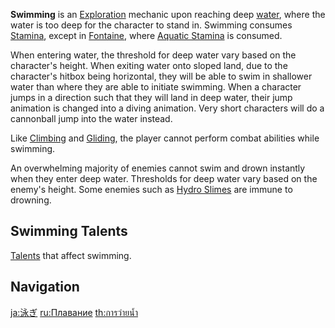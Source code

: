 {{Terminology Infobox
|type         = Exploration Abilities
}}
'''Swimming''' is an [[Exploration]] mechanic upon reaching deep [[water]], where the water is too deep for the character to stand in. Swimming consumes [[Stamina]], except in [[Fontaine]], where [[Aquatic Stamina]] is consumed.

When entering water, the threshold for deep water vary based on the character's height. When exiting water onto sloped land, due to the character's hitbox being horizontal, they will be able to swim in shallower water than where they are able to initiate swimming. When a character jumps in a direction such that they will land in deep water, their jump animation is changed into a diving animation. Very short characters will do a cannonball jump into the water instead.

Like [[Climbing]] and [[Gliding]], the player cannot perform combat abilities while swimming.

An overwhelming majority of enemies cannot swim and drown instantly when they enter deep water. Thresholds for deep water vary based on the enemy's height. Some enemies such as [[Hydro Slime]]s are immune to drowning.

==Swimming Talents==
[[Talents]] that affect swimming.
{{Talents by Category Table|Swimming Talents}}

==Navigation==
{{Exploration Navbox}}

[[ja:泳ぎ]]
[[ru:Плавание]]
[[th:การว่ายน้ำ]]